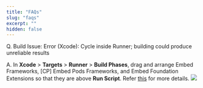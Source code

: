 ```yaml
---
title: "FAQs"
slug: "faqs"
excerpt: ""
hidden: false
---
```


Q. Build Issue: Error (Xcode): Cycle inside Runner; building could produce unreliable results

A. In **Xcode** > **Targets** > **Runner** > **Build Phases**, drag and arrange Embed Frameworks, [CP] Embed Pods Frameworks, and Embed Foundation Extensions so that they are above **Run Script**. Refer [this](https://developer.apple.com/forums/thread/730974) for more details.
![](/images/Push_SDK_FAQ.png)
